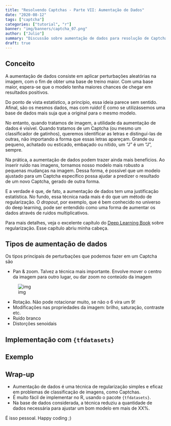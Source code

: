 ```yaml
---
title: "Resolvendo Captchas - Parte VII: Aumentação de Dados"
date: "2020-08-12"
tags: ["captcha"]
categories: ["tutorial", "r"]
banner: "img/banners/captcha_07.png"
author: ["Julio"]
summary: "Discussão sobre aumentação de dados para resolução de Captchas de imagens baseadas em textos."
draft: true
---
```


## Conceito

A aumentação de dados consiste em aplicar perturbações aleatórias na imagem, com o fim de obter uma base de treino maior. Com uma base maior, espera-se que o modelo tenha maiores chances de chegar em resultados positivos.

Do ponto de vista estatístico, a princípio, essa ideia parece sem sentido. Afinal, são os mesmos dados, mas com ruído! É como se utilizássemos uma base de dados mais suja que a original para o mesmo modelo.

No entanto, quando tratamos de imagem, a utilidade da aumentação de dados é visível. Quando tratamos de um Captcha (ou mesmo um classificador de gatinhos), queremos identificar as letras e distinguí-las de outras, não importando a forma que essas letras apareçam. Grande ou pequeno, achatado ou esticado, embaçado ou nítido, um "J" é um "J", sempre. 

Na prática, a aumentação de dados podem trazer ainda mais benefícios. Ao inserir ruído nas imagens, tornamos nosso modelo mais robusto a pequenas mudanças na imagem. Dessa forma, é possível que um modelo ajustado para um Captcha específico possa ajudar a predizer o resultado de um novo Captcha, gerado de outra forma.

E a verdade é que, de fato, a aumentação de dados tem uma justificação estatística. No fundo, essa técnica nada mais é do que um método de regularização. O *dropout*, por exemplo, que é bem conhecido no universo do deep learning, pode ser entendido como uma forma de aumentar os dados através de ruidos multiplicativos. 

Para mais detalhes, veja o excelente capítulo do [Deep Learning Book](https://www.deeplearningbook.org/contents/regularization.html) sobre regularização. Esse capítulo abriu minha cabeça.

## Tipos de aumentação de dados

Os tipos principais de perturbações que podemos fazer em um Captcha são

- Pan & zoom. Talvez a técnica mais importante. Envolve mover o centro da imagem para outro lugar, ou dar zoom no conteúdo da imagem

![img](pan-zoom)

- Rotação. Não pode rotacionar muito, se não o 6 vira um 9!
- Modificações nas propriedades da imagem: brilho, saturação, contraste etc.
- Ruído branco
- Distorções senoidais

## Implementação com `{tfdatasets}`

## Exemplo

## Wrap-up

- Aumentação de dados é uma técnica de regularização simples e eficaz em problemas de classificação de imagens, como Captchas.
- É muito fácil de implementar no R, usando o pacote `{tfdatasets}`.
- Na base de dados considerada, a técnica reduziu a quantidade de dados necessária para ajustar um bom modelo em mais de XX%.

É isso pessoal. Happy coding ;)




